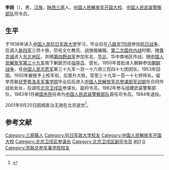{{Otheruses|李剛|other=同名或類似名的其它條目描述}}

{{中国人民解放军将领
| name = 李刚
| image name = 
| width = 
| job = 首任[[中国人民武装警察部队|中国人民武装警察部队]][[中国人民武装警察部队|司令员]]
| job2 = 
| period = 1983年1月 - 1984年10月
| birthname = 
| other_names = 
| foreign_names =
| english_names =
| Sex = 男
| date of birth = 1922年
| place of birth = {{ROC-1912|陕西省}}[[三原县|三原县]]
| date of death =  2001年9月20日
| place of death = {{PRC}}[[北京市|北京市]]
| nationality = {{PRC}}
| residence = 
| languages = [[汉语|汉语]]
| height = 
| weight = 
| party = {{CPC}}
| rank = 
| spouse = 
| relatives = 
| educate = 
* [[中国人民抗日军政大学|中国人民抗日军政大学]]
*[[苏联|苏联]][[伏罗希洛夫总参军事学院|伏罗希洛夫总参军事学院]]
|  past = 
| work =
| award = 
| rankrecord= 
* 1955年被授予解放军[[上校|上校]]军衔
* 后晋升解放军[[大校|大校]]军衔
}}

'''李刚'''（{{bd|1922年||2001年|9月20日|catIdx=L李}}），男，[[汉族|汉族]]，[[陕西|陕西]][[三原|三原]]人，[[中国人民解放军开国大校|中国人民解放军开国大校]]、[[中国人民武装警察部队|中国人民武装警察部队]]司令员。

==生平==
于1938年进入[[中国人民抗日军政大学|中国人民抗日军政大学]]学习，毕业后在[[八路军|八路军]][[国民革命军第十八集团军第115师|115师]]参加[[抗日战争|抗日战争]]，后调入[[新四军|新四军]]三师十旅，历任文化教员、战旗报编辑。[[第二次国共内战|第二次国共内战]]时期，随[[黄克诚|黄克诚]]进入[[中国东北地区|东北地区]]，并随[[第四野战军|第四野战军]]参加东北、[[华北地区|华北]]、华中南地区作战，随[[中国人民解放军第三十九军|中国人民解放军第三十九军]]南下剿匪历任[[指导员|指导员]]、营长。1950年首批进入朝鲜参加[[朝鲜战争|朝鲜战争]]，任[[中国人民志愿军|中国人民志愿军]]第三十九军一百一十六师三百四十七团团长，1953年回国。1955年被授予上校军衔，后晋升大校，官至三十九军一百一十七师师长。留学苏联[[伏罗希洛夫军事学院|伏罗希洛夫军事学院]]毕业后后进入[[中国人民解放军总参谋部军训部|中国人民解放军总参谋部军训部]]任合同作战处处长，后调任[[北京卫戍区|北京卫戍区]]参谋长、副司令员。1982年参与组建武装警察部队，1983年1月被[[中华人民共和国国务院|国务院]]任命为[[中国人民武装警察部队|中国人民武装警察部队]]首任司令员。1984年退役。

2001年9月20日因病医治无效在北京逝世<ref name="讣闻">{{Cite web |url=http://www.people.com.cn/GB/shizheng/19/20011105/597729.html |title=李刚同志逝世 |access-date=2010-10-31 |archive-date=2016-03-05 |archive-url=https://web.archive.org/web/20160305013030/http://www.people.com.cn/GB/shizheng/19/20011105/597729.html |dead-url=no }}</ref>。

== 参考文献 ==
{{Reflist}}

{{start box}}
{{s-mil}}
{{s-new}}
{{s-title|[[中国人民武装警察部队|中国人民武装警察部队]]司令员|1983年1月 - 1984年10月}}  
{{s-after|[[李连秀|李连秀]]}}
{{end box}}

{{中国人民武装警察部队司令员}}
{{DEFAULTSORT:L}}
[[Category:三原縣人|Category:三原縣人]]
[[Category:抗日军政大学校友|Category:抗日军政大学校友]]
[[Category:中国人民解放军开国大校|Category:中国人民解放军开国大校]]
[[Category:北京卫戍区参谋长|Category:北京卫戍区参谋长]]
[[Category:北京卫戍区副司令员|Category:北京卫戍区副司令员]]
[[Category:中国人民武装警察部队司令员|#01]]
[[Category:李姓|G]]
[[Category:苏联总参军事学院校友|Category:苏联总参军事学院校友]]